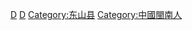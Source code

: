 [[Category:漳州人|D]]
[[Category:福建省各县市人物|D]]
[[Category:东山县|Category:东山县]]
[[Category:中國閩南人|Category:中國閩南人]]